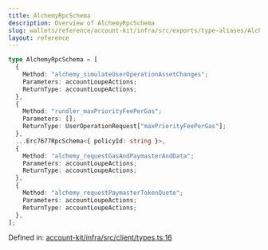 ```yaml
---
title: AlchemyRpcSchema
description: Overview of AlchemyRpcSchema
slug: wallets/reference/account-kit/infra/src/exports/type-aliases/AlchemyRpcSchema
layout: reference
---
```


```ts
type AlchemyRpcSchema = [
  {
    Method: "alchemy_simulateUserOperationAssetChanges";
    Parameters: accountLoupeActions;
    ReturnType: accountLoupeActions;
  },
  {
    Method: "rundler_maxPriorityFeePerGas";
    Parameters: [];
    ReturnType: UserOperationRequest["maxPriorityFeePerGas"];
  },
  ...Erc7677RpcSchema<{ policyId: string }>,
  {
    Method: "alchemy_requestGasAndPaymasterAndData";
    Parameters: accountLoupeActions;
    ReturnType: accountLoupeActions;
  },
  {
    Method: "alchemy_requestPaymasterTokenQuote";
    Parameters: accountLoupeActions;
    ReturnType: accountLoupeActions;
  },
];
```

Defined in: [account-kit/infra/src/client/types.ts:16](https://github.com/alchemyplatform/aa-sdk/blob/da19afd63b0ba06a4de95b0d2d7871f64d546304/account-kit/infra/src/client/types.ts#L16)
